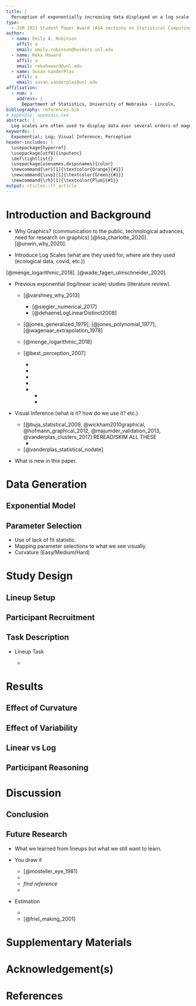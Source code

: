 ```yaml
---
title: |
  Perception of exponentially increasing data displayed on a log scale
type: 
  - JSM 2021 Student Paper Award (ASA sections on Statistical Computing and Statistical Graphics)
author:
  - name: Emily A. Robinson
    affil: a
    email: emily.robinson@huskers.unl.edu
  - name: Reka Howard
    affil: a
    email: rekahoward@unl.edu
  - name: Susan VanderPlas
    affil: a
    email: susan.vanderplas@unl.edu
affiliation:
  - num: a
    address: |
      Department of Statistics, University of Nebraska - Lincoln,
bibliography: references.bib
# appendix: appendix.tex
abstract: |
  Log scales are often used to display data over several orders of magnitude within one graph. During the COVID pandemic, we’ve seen both the benefits and the pitfalls of using log scales to display data. This paper aims to...
keywords: |
  Exponential; Log; Visual Inference; Perception
header-includes: |
  \usepackage{hyperref}
  \usepackage[utf8]{inputenc}
  \def\tightlist{}
  \usepackage[usenames,dvipsnames]{color}
  \newcommand{\er}[1]{\textcolor{Orange}{#1}}
  \newcommand{\svp}[1]{\textcolor{Green}{#1}}
  \newcommand{\rh}[1]{\textcolor{Plum}{#1}}
output: rticles::tf_article
---
```


<!-- How to comment out -->

<!-- 
\svp{Emily and Reka, when we get into the editing stage, I've found this strategy to be useful: basically, when you add new text, use your color (feel free to change the command, for now yours are set to \er{$\backslash$er} and \rh{$\backslash$rh}.}
\svp{The way this usually works is that when e.g. I read over a document that Emily has recently edited, I will remove her flagged text to indicate that I've seen/accepted the changes (and vice versa - I'll edit text and highlight it with my color, and you can accept/modify and flag yours too) -- sometimes modifications happen first and then all of the color in a paragraph gets taken out once we've moved on.}
\svp{This not only leads to a nice rainbow effect, but you can quickly spot changes, too. If you're changing some slight phrasing/wording that doesn't change meaning, it's not necessary to highlight those changes - highlight content changes, not e.g. verb tenses.}
\svp{If something is a comment and has been addressed, comment it out initially and then delete the line after a couple of weeks.}
 -->

# Introduction and Background

+ Why Graphics? (communication to the public, technological advances, need for research on graphics)
<!-- If you put each sentence on a new line, it makes it a lot easier for git to spot changes that only affect one line and not the whole paragraph. This reduces merge conflict probability -->
\er{Graphics are a useful tool for displaying and communicating information. 
Researchers include graphics to communicate their results in scientific publications and news sources rely on graphics to convey news stories to the public. 
During the onset of the novel coronavirus - COVID19 - pandemic, we saw an influx of dashboards being developed to displaying case counts, transmission rates, and outbreak regions} [@lisa_charlotte_2020]. 
\er{As a result, people began subscribing to news sources involved in graphically tracking the coronavirus (example John Burn-Murdoch Financial Times - CITE THIS) and gaining more exposure to the use of graphics. 
Many of these graphics helped guide decision makers to implement policies such as shut-downs or mandated mask wearing. 
Better software has meant easier and more flexible drawing, consistent themes, and higher standards. 
As a consequence, principles are needed on how to decide which of many possible graphics to draw} [@unwin_why_2020]. \svp{It's probably worth getting rid of passive voice here - we're making active decisions. Something like "Consequentially, we must actively choose which of many possible graphics to draw". I know technical writing classes often prefer passive voice to "take yourself out" of the science, but I think it de-emphasizes the conscious choices we make when we create charts.}

+ Introduce Log Scales (what are they used for, where are they used (ecological data, covid, etc.))

\svp{Start with why we'd choose a log scale: When faced with data which spans several orders of magnitude, we must decide whether to show the data on its original scale (compressing the smaller magnitudes into relatively little area) or to transform the scale and alter the contextual appearance of the data. You could even show a simple example, if you wanted to}
\er{One common graphical display choice is the use of log scales used to display data over several orders of magnitude within one graph. 
Logarithms convert multiplicative relationships to additive ones, providing an elegant way to span many orders of magnitude, to show elasticities and other proportional changes, and to linearize power laws} [@menge_logarithmic_2018]. 
\er{When presenting log-scaled data, it is possible to use either untransformed values (for example, values of 1, 10 and 100 are equally spaced along the axis) or log-transformed values (for example, 0, 1, and 2). 
We have recently experienced the benefits and pitfalls of using log-scales as COVID-19 dashboards displayed case count data on both the log and linear scale} [@wade_fagen_ulmschneider_2020]. \er{INSERT BENEFITS AND PITFALLS OF LOG SCALES HERE. 
While COVID-19 is the most well known example, log-scales have been used to display data in ecological research, etc. PUT OTHER AREAS HERE.}

+ Previous exponential (log/linear scale) studies (literature review).

    + \er{Our default is on the log scale and the linear scale is a learnt behavior} [@varshney_why_2013]
        + \er{whole number magnitude representations progress from a compressive, approximately logarithmic distribution to an approximately linear one. Transitions occur earlier for smaller than for larger ranges of whole numbers, corresponding both to the complexity of the numbers and to the ages when children gain experience with them. In summary, estimation proceeds logarithmically initially and transitions to linear later in development, for several different numerical ranges.} [@siegler_numerical_2017]
        + \er{in American children, logarithmic mapping does not disappear all at once, but vanishes first for small numbers and much later for larger numbers from 1 to 1000 (up to fourth or sixth grade in some children).} [@dehaeneLogLinearDistinct2008]

    + [@jones_generalized_1979], [@jones_polynomial_1977], [@wagenaar_extrapolation_1978]
    
    + \er{misconceptions} [@menge_logarithmic_2018]
    
    + \er{descrimination between curve types is possible} [@best_perception_2007]
    
        + \er{Compared many factors: exponential, asymptotic, and linear trends increasing or decreasing bar, suspended bar, scatter, and line plots number of points high, medium, low variability}
        + \er{Asked to identify the type of curve (exponential, asymptotic, linear; increasing, decreasing)}
        
        + \er{hypothesis is 2-stage estimation: first, identify the type of curve and direction, then use that information for prediction}

        + \er{this experiment is examining whether discrimination between curve types is possible}
        
        + \er{Results}
        
            + \er{accuracy higher when nonlinear trends presented (e.g. it’s hard to say something is linear, but easy to say that it isn’t)}
            + \er{accuracy higher with low variability – variability was additive, e.g. constant variance around mean function it appears that participants examined curvature to make the determination of type}

+ Visual Inference (what is it? how do we use it? etc.)

    + \er{lineup protocal} [@buja_statistical_2009, @wickham2010graphical, @hofmann_graphical_2012, @majumder_validation_2013, @vanderplas_clusters_2017] REREAD/SKIM ALL THESE
        + \er{Statistical lineups have previously been utilized in graphical experiments to quantify the...}
    
    + \er{visual p-values} [@vanderplas_statistical_nodate]
    
+ What is new in this paper.

# Data Generation

\er{The most common type of lineup used in graphical experiments is a standard lineup containing one "target" dataset embeded within a set of null datasets. One way to generate the null datasets when working with real data is through the use of permutation. In this study, the target dataset was generated by model A while the null datasets were generated by model B. FIX WORDING HERE}

## Exponential Model

\er{}

## Parameter Selection

+ Use of lack of fit statistic.
+ Mapping parameter selections to what we see visually.
+ Curvature (Easy/Medium/Hard)

# Study Design


## Lineup Setup


## Participant Recruitment

\er{Participants were recruited from Reddit. GIVE SUMMARY DESCRIPTIVE STATISTICS OF PARTICIPANT DEMOGRAPHICS.}

## Task Description

+ Lineup Task

    +  \er{The goal of this is to test an individuals ability to perceptually differentiate exponentially increasing data with differing rates of change on both the linear and log scale.}

# Results


## Effect of Curvature


## Effect of Variability


## Linear vs Log


## Participant Reasoning


# Discussion


## Conclusion


## Future Research

+ What we learned from lineups but what we still want to learn.

+ You draw it
    
    + [@mosteller_eye_1981] \er{designed and carried out an empirical investigation to explore properties of lines fitted by eye. The researchers found that students tended to fit the slope of the first principal component or major axis (the line that minimizes the sum of squares of perpendicular rather than vertical distances) and that students who gave steep slopes for one data set also tended to give steep slopes on the others. Interestingly, the individual-to-individual variability in slope and in intercept was near the standard error provided by least squares for the four data sets.}
    + \er{The goal of this task is to test an individuals ability to make predictions for exponentially increasing data.}
    + \er{Previous literature suggests that we tend to underestimate predictions of exponentially increasing data.} *find reference*
    + \er{The idea for this task was inspired by the New York Times "You Draw It" page which is fun to check out.}

+ Estimation

    + \er{This tests an individuals ability to translate a graph of exponentially increasing data into real value quantities. We then ask individuals to extend their estimates by making comparisons across levels of the independent variable.}
    + [@friel_making_2001] \er{emphasize the importance of graph comprehension proposing that the graph construction plays a role in the ability to read and interpret graphs.}


# Supplementary Materials {-}


# Acknowledgement(s) {-}


# References
